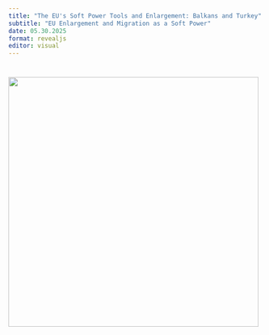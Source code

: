 ```yaml
---
title: "The EU's Soft Power Tools and Enlargement: Balkans and Turkey"
subtitle: "EU Enlargement and Migration as a Soft Power"
date: 05.30.2025
format: revealjs
editor: visual
---
```


# ![](images/Build%20a%20Library%20Project-22.png){width="495"}
